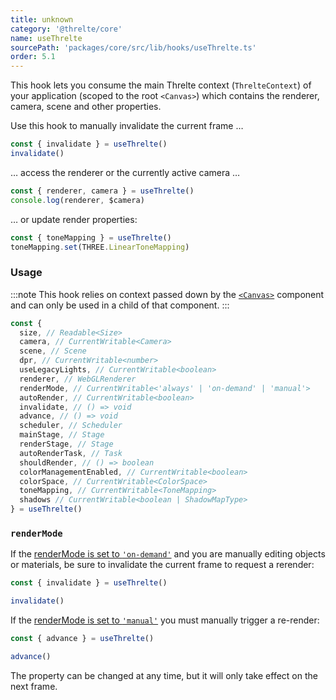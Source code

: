 ```yaml
---
title: unknown
category: '@threlte/core'
name: useThrelte
sourcePath: 'packages/core/src/lib/hooks/useThrelte.ts'
order: 5.1
---
```


This hook lets you consume the main Threlte context (`ThrelteContext`) of your application (scoped to the root `<Canvas>`) which contains the renderer, camera, scene and other properties.

Use this hook to manually invalidate the current frame …

```ts
const { invalidate } = useThrelte()
invalidate()
```

… access the renderer or the currently active camera …

```ts
const { renderer, camera } = useThrelte()
console.log(renderer, $camera)
```

… or update render properties:

```ts
const { toneMapping } = useThrelte()
toneMapping.set(THREE.LinearToneMapping)
```

### Usage

:::note
This hook relies on context passed down by the [`<Canvas>`](/docs/reference/core/canvas) component and can only be used in a child of that component.
:::

```ts
const {
  size, // Readable<Size>
  camera, // CurrentWritable<Camera>
  scene, // Scene
  dpr, // CurrentWritable<number>
  useLegacyLights, // CurrentWritable<boolean>
  renderer, // WebGLRenderer
  renderMode, // CurrentWritable<'always' | 'on-demand' | 'manual'>
  autoRender, // CurrentWritable<boolean>
  invalidate, // () => void
  advance, // () => void
  scheduler, // Scheduler
  mainStage, // Stage
  renderStage, // Stage
  autoRenderTask, // Task
  shouldRender, // () => boolean
  colorManagementEnabled, // CurrentWritable<boolean>
  colorSpace, // CurrentWritable<ColorSpace>
  toneMapping, // CurrentWritable<ToneMapping>
  shadows // CurrentWritable<boolean | ShadowMapType>
} = useThrelte()
```

### `renderMode`

If the [renderMode is set to `'on-demand'`](/docs/reference/core/canvas) and you are manually editing objects or materials, be sure to invalidate the current frame to request a rerender:

```ts
const { invalidate } = useThrelte()

invalidate()
```

If the [renderMode is set to `'manual'`](/docs/reference/core/canvas) you must manually trigger a re-render:

```ts
const { advance } = useThrelte()

advance()
```

The property can be changed at any time, but it will only take effect on the next frame.
